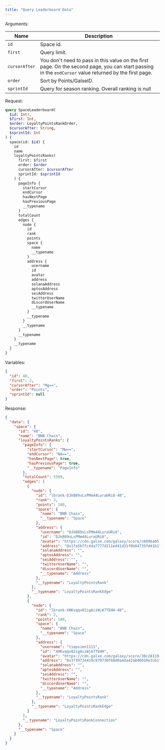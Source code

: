 ```yaml
---
title: "Query Leaderboard Data"
---
```


Arguments:

| Name          | Description                                                                                                                                            |
|---------------|--------------------------------------------------------------------------------------------------------------------------------------------------------|
| `id`          | Space id.                                                                                                                                              |
| `first`    | Query limit.                                                                                                                                           |
| `cursorAfter` | You don't need to pass in this value on the first page. On the second page, you can start passing in the `endCursor` value returned by the first page. |
| `order`       | Sort by Points/GalxeID.                                                                                                                                |
| `sprintId`    | Query for season ranking. Overall ranking is null                                                                                                      |

Request:

```graphql
query SpaceLeaderboard(
  $id: Int!,
  $first: Int,
  $order: LoyaltyPointsRankOrder,
  $cursorAfter: String,
  $sprintId: Int
) {
  space(id: $id) {
    id
    name
    loyaltyPointsRanks(
      first: $first
      order: $order
      cursorAfter: $cursorAfter
      sprintId: $sprintId
    ) {
      pageInfo {
        startCursor
        endCursor
        hasNextPage
        hasPreviousPage
        __typename
      }
      totalCount
      edges {
        node {
          id
          rank
          points
          space {
            name
            __typename
          }
          address {
            username
            id
            avatar
            address
            solanaAddress
            aptosAddress
            seiAddress
            twitterUserName
            discordUserName
            __typename
          }
          __typename
        }
        __typename
      }
      __typename
    }
    __typename
  }
}

```

Variables:

```json
{
  "id": 40,
  "first": 2,
  "cursorAfter": "Mg==",
  "order": "Points",
  "sprintId": null
}
```

Response:

```json
{
  "data": {
    "space": {
      "id": "40",
      "name": "BNB Chain",
      "loyaltyPointsRanks": {
        "pageInfo": {
          "startCursor": "Mw==",
          "endCursor": "NA==",
          "hasNextPage": true,
          "hasPreviousPage": true,
          "__typename": "PageInfo"
        },
        "totalCount": 5509,
        "edges": [
          {
            "node": {
              "id": "lbrank-DJkB89vLsPMm44LuraURi8-40",
              "rank": 2,
              "points": 180,
              "space": {
                "name": "BNB Chain",
                "__typename": "Space"
              },
              "address": {
                "username": "DJkB89vLsPMm44LuraURi8",
                "id": "DJkB89vLsPMm44LuraURi8",
                "avatar": "https://cdn.galxe.com/galaxy/score/c6096a05-45f3-4427-8961-3326f9812ae1.png",
                "address": "0x1fa5b7fc4da7777d211ed41d31f8b84735fd41b1",
                "solanaAddress": "",
                "aptosAddress": "",
                "seiAddress": "",
                "twitterUserName": "",
                "discordUserName": "",
                "__typename": "Address"
              },
              "__typename": "LoyaltyPointsRank"
            },
            "__typename": "LoyaltyPointsRankEdge"
          },
          {
            "node": {
              "id": "lbrank-XHKvqqv82igAiiWjA7TEHH-40",
              "rank": 2,
              "points": 180,
              "space": {
                "name": "BNB Chain",
                "__typename": "Space"
              },
              "address": {
                "username": "tiepvien1111",
                "id": "XHKvqqv82igAiiWjA7TEHH",
                "avatar": "https://cdn.galxe.com/galaxy/score/30c28119-a45d-4591-ad22-436726404634.png",
                "address": "0x3739734419c979730fb0d0a4da42a840010e3cb1",
                "solanaAddress": "",
                "aptosAddress": "",
                "seiAddress": "",
                "twitterUserName": "",
                "discordUserName": "",
                "__typename": "Address"
              },
              "__typename": "LoyaltyPointsRank"
            },
            "__typename": "LoyaltyPointsRankEdge"
          }
        ],
        "__typename": "LoyaltyPointsRankConnection"
      },
      "__typename": "Space"
    }
  }
}
```